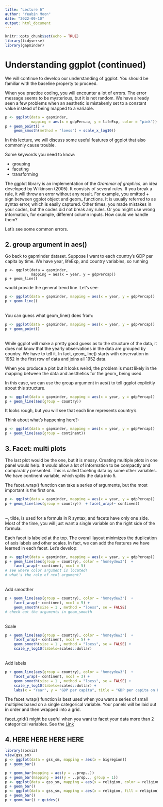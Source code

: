 ```yaml
---
title: "Lecture 6"
author: "Yeabin Moon"
date: "2022-09-10"
output: html_document
---
```


```r
knitr::opts_chunk$set(echo = TRUE)
library(tidyverse)
library(gapminder)
```

# Understanding ggplot (continued)

We will continue to develop our understanding of ggplot. You should be familiar with the baseline property to proceed.

When you practice coding, you will encounter a lot of errors. The error message seems to be mysterious, but it is not random. We have already seen a few problems when an aesthetic is mistakenly set to a constant value instead of being mapped to a variable. 

```r
p <- ggplot(data = gapminder, 
            mapping = aes(x = gdpPercap, y = lifeExp, color = "pink"))
p + geom_point() +
    geom_smooth(method = "loess") + scale_x_log10()
```
In this lecture, we will discuss some useful features of ggplot that also commonly cause trouble.

Some keywords you need to know:

- grouping
- faceting
- transforming

The ggplot library is an implementation of the <em>Grammar of graphics</em>, an idea developed by Wilkinson (2005). It consists of several rules. If you break a rule, it will throw an error without any result. For example, you omitted + sign between ggplot object and geom_ functions. It is usually referred to as syntax error, which is easily captured. Other times, you made mistakes in your codes, but the codes did not break any rules. Or you might use wrong information, for example, different column inputs. How could we handle them?

Let's see some common errors.

## 2. group argument in aes()
Go back to gapminder dataset. Suppose I want to each country's GDP per capita by time. We have year, lifeExp, and country variables, so running 
```
p <- ggplot(data = gapminder,
            mapping = aes(x = year, y = gdpPercap))
p + geom_line() 
```
would provide the general trend line. Let's see:
```r
p <- ggplot(data = gapminder, mapping = aes(x = year, y = gdpPercap))
p + geom_line() 
```
<br>
You can guess what geom_line() does from:
```r
p <- ggplot(data = gapminder, mapping = aes(x = year, y = gdpPercap))
p + geom_point() 
```
<br>
While ggplot will make a pretty good guess as to the structure of the data, it does not know that the yearly observations in the data are grouped by country. We have to tell it. In fact, geom_line() starts with observation in 1952 in the first row of data and joins all 1952 data.

When you produce a plot but it looks weird, the problem is most likely in the mapping between the data and aesthetics for the geom_ being used. 

In this case, we can use the group argument in aes() to tell ggplot explicitly about this structure.
```r
p <- ggplot(data = gapminder, mapping = aes(x = year, y = gdpPercap))
p + geom_line(aes(group = country)) 
```
It looks rough, but you will see that each line represents country's

Think about what's happening here?:
```r
p <- ggplot(data = gapminder, mapping = aes(x = year, y = gdpPercap))
p + geom_line(aes(group = continent)) 
```

## 3. Facet: multi plots
The last plot would be the one, but it is messy. Creating multiple plots in one panel would help. It would allow a lot of information to be compactly and comparably presented. This is called faceting data by some other variables. We have continent variable, which splits the data into 5.    

The facet_wrap() function can take a series of arguments, but the most important is the first one. 
```r
p <- ggplot(data = gapminder, mapping = aes(x = year, y = gdpPercap))
p + geom_line(aes(group = country))  + facet_wrap(~ continent)
```
<br>
~, tilde, is used for a formula in R syntax, and facets have only one side. Most of the time, you will just want a single variable on the right side of the formula.

Each facet is labeled at the top. The overall layout minimizes the duplication of axis labels and other scales. In fact, we can add the features we have learned in each facet. Let's develop:
```r
p <- ggplot(data = gapminder, mapping = aes(x = year, y = gdpPercap))
p + geom_line(aes(group = country), color = "honeydew3")  + 
    facet_wrap(~ continent, ncol = 5)
# see where color argument is located!
# what's the role of ncol argument?
```
<br>Add smoother
```r
p + geom_line(aes(group = country), color = "honeydew3")  + 
    facet_wrap(~ continent, ncol = 5) +
    geom_smooth(size = 1 , method = "loess", se = FALSE)
# check out the arguments in geom_smooth
```
<br>Scale 
```r
p + geom_line(aes(group = country), color = "honeydew3")  + 
    facet_wrap(~ continent, ncol = 5) +
    geom_smooth(size = 1 , method = "loess", se = FALSE) +
    scale_y_log10(labels=scales::dollar)
```
<br>Add labels
```r
p + geom_line(aes(group = country), color = "honeydew3")  + 
    facet_wrap(~ continent, ncol = 3) +
    geom_smooth(size = 1 , method = "loess", se = FALSE) +
    scale_y_log10(labels=scales::dollar) +
    labs(x = "Year", y = "GDP per capita", title = "GDP per capita on Five Continents")
```

The facet_wrap() function is best used when you want a series of small multiples based on a single categorical variable. Your panels will be laid out in order and then wrapped into a grid.

facet_grid() might be useful when you want to facet your data more than 2 categorical variables. See the <a href="https://ggplot2.tidyverse.org/reference/facet_grid.html" target="_blank">Link</a>

## 4. <b> HERE HERE HERE HERE </b>
```r
library(socviz)
view(gss_sm)
p <- ggplot(data = gss_sm, mapping = aes(x = bigregion))
p + geom_bar()
```

```r
p + geom_bar(mapping = aes(y = ..prop..))
p + geom_bar(mapping = aes(y = ..prop.., group = 1))
p <- ggplot(data = gss_sm, mapping = aes(x = religion, color = religion))
p + geom_bar()
p <- ggplot(data = gss_sm, mapping = aes(x = religion, fill = religion))
p + geom_bar()
p + geom_bar() + guides()
```